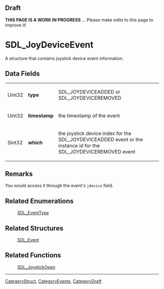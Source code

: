 == Draft ==

'''THIS PAGE IS A WORK IN PROGRESS''' ... Please make edits to this page to improve it!


<!-- #*^*^*^*^*See https://wiki.libsdl.org/SGStructures for details on editing this page*^*^*^*^* -->


= SDL_JoyDeviceEvent =
A structure that contains joystick device event information. 




== Data Fields ==
{|
|Uint32
|'''type'''
|SDL_JOYDEVICEADDED or SDL_JOYDEVICEREMOVED
|-
|Uint32
|'''timestamp'''
|the timestamp of the event
|-
|Sint32
|'''which'''
|the joystick device index for the SDL_JOYDEVICEADDED event or the instance id for the SDL_JOYDEVICEREMOVED event
|}

== Remarks ==

You would access it through the event's <code>jdevice</code> field.

== Related Enumerations ==
:[[SDL_EventType]]

== Related Structures ==
:[[SDL_Event]]

== Related Functions ==
:[[SDL_JoystickOpen]]

----
[[CategoryStruct]], [[CategoryEvents]], [[CategoryDraft]]
<!-- #See the Style Guide for instructions on editing the footer. -->
